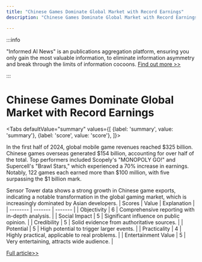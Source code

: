 ```yaml
---
title: "Chinese Games Dominate Global Market with Record Earnings"
description: "Chinese Games Dominate Global Market with Record Earnings"

---
```



:::info

"Informed AI News" is an publications aggregation platform, ensuring you only gain the most valuable information, to eliminate information asymmetry and break through the limits of information cocoons.  [Find out more >>](/)

:::

# Chinese Games Dominate Global Market with Record Earnings


<Tabs
	defaultValue="summary"
	values={[
	{label: 'summary', value: 'summary'},
	{label: 'score', value: 'score'},
]}>
<TabItem value="summary">


In the first half of 2024, global mobile game revenues reached $325 billion. Chinese games overseas generated $154 billion, accounting for over half of the total. Top performers included Scopely's "MONOPOLY GO!" and Supercell's "Brawl Stars," which experienced a 70% increase in earnings. Notably, 122 games each earned more than $100 million, with five surpassing the $1 billion mark.

Sensor Tower data shows a strong growth in Chinese game exports, indicating a notable transformation in the global gaming market, which is increasingly dominated by Asian developers.
</TabItem>
<TabItem value="score">
	| Scores     | Value   | Explanation |
	| -------- | ------- | ------- |
	| Objectivity  | 6    | Comprehensive reporting with in-depth analysis.    |
	| Social Impact | 5     | Significant influence on public opinion.    |
	| Credibility    | 5    | Solid evidence from authoritative sources.    |
	| Potential    | 5    | High potential to trigger larger events.    |
	| Practicality    | 4    | Highly practical, applicable to real problems.    |
	| Entertainment Value    | 5    | Very entertaining, attracts wide audience.    |
</TabItem>
</Tabs>

[Full article>>](https://readhub.cn/topic/8bbmrinwOah)
